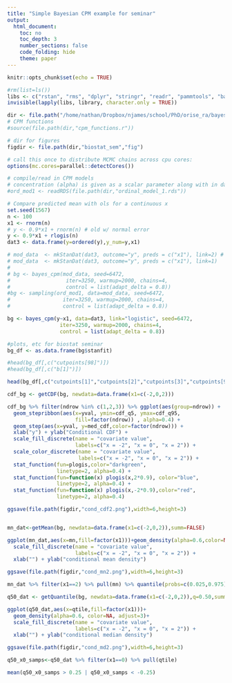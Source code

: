 ```yaml
---
title: "Simple Bayesian CPM example for seminar"
output:
  html_document:
    toc: no
    toc_depth: 3
    number_sections: false
    code_folding: hide
    theme: paper
---
```


```r
knitr::opts_chunk$set(echo = TRUE)

#rm(list=ls())
libs <- c("rstan", "rms", "dplyr", "stringr", "readr", "pammtools", "bayesCPM")
invisible(lapply(libs, library, character.only = TRUE))

dir <- file.path("/home/nathan/Dropbox/njames/school/PhD/orise_ra/bayes_cpm")
# CPM functions
#source(file.path(dir,"cpm_functions.r"))

# dir for figures
figdir <- file.path(dir,"biostat_sem","fig")

# call this once to distribute MCMC chains across cpu cores:
options(mc.cores=parallel::detectCores())
```

```r
# compile/read in CPM models
# concentration (alpha) is given as a scalar parameter along with in data
#ord_mod1 <- readRDS(file.path(dir,"ordinal_model_1.rds"))
```

<!-- similar to orm() example 4a -->

```r
# Compare predicted mean with ols for a continuous x
set.seed(1567)
n <- 100
x1 <- rnorm(n)
# y <- 0.9*x1 + rnorm(n) # old w/ normal error
y <- 0.9*x1 + rlogis(n)
dat3 <- data.frame(y=ordered(y),y_num=y,x1)
```

```r
# mod_data  <- mkStanDat(dat3, outcome="y", preds = c("x1"), link=2) # probit link
# mod_data  <- mkStanDat(dat3, outcome="y", preds = c("x1"), link=1)
# 
# bg <- bayes_cpm(mod_data, seed=6472, 
#                  iter=3250, warmup=2000, chains=4,
#                  control = list(adapt_delta = 0.8))
#bg <- sampling(ord_mod1, data=mod_data, seed=6472, 
#                 iter=3250, warmup=2000, chains=4,
#                 control = list(adapt_delta = 0.8))

bg <- bayes_cpm(y~x1, data=dat3, link="logistic", seed=6472, 
                 iter=3250, warmup=2000, chains=4,
                 control = list(adapt_delta = 0.8))
```


```r
#plots, etc for biostat seminar
bg_df <- as.data.frame(bg$stanfit)

#head(bg_df[,c("cutpoints[98]")])
#head(bg_df[,c("b[1]")])

head(bg_df[,c("cutpoints[1]","cutpoints[2]","cutpoints[3]","cutpoints[98]","cutpoints[99]","b[1]")])
```

```r
cdf_bg <- getCDF(bg, newdata=data.frame(x1=c(-2,0,2))) 

cdf_bg %>% filter(ndrow %in% c(1,2,3)) %>% ggplot(aes(group=ndrow)) +
  geom_stepribbon(aes(x=yval, ymin=cdf_q5, ymax=cdf_q95, 
                      fill=factor(ndrow)) , alpha=0.4) +
  geom_step(aes(x=yval, y=med_cdf,color=factor(ndrow))) +
  xlab("y") + ylab("Conditional CDF") + 
  scale_fill_discrete(name = "covariate value", 
                      labels=c("x = -2", "x = 0", "x = 2")) + 
  scale_color_discrete(name = "covariate value", 
                       labels=c("x = -2", "x = 0", "x = 2")) +
  stat_function(fun=plogis,color="darkgreen",
                linetype=2, alpha=0.4) + 
  stat_function(fun=function(x) plogis(x,2*0.9), color="blue",
                linetype=2, alpha=0.4) +
  stat_function(fun=function(x) plogis(x,-2*0.9),color="red",
                linetype=2, alpha=0.4)

ggsave(file.path(figdir,"cond_cdf2.png"),width=6,height=3)


mn_dat<-getMean(bg, newdata=data.frame(x1=c(-2,0,2)),summ=FALSE)

ggplot(mn_dat,aes(x=mn,fill=factor(x1)))+geom_density(alpha=0.6,color=NA)+ 
  scale_fill_discrete(name = "covariate value", 
                      labels=c("x = -2", "x = 0", "x = 2")) + 
  xlab("") + ylab("conditional mean density")

ggsave(file.path(figdir,"cond_mn2.png"),width=6,height=3)

mn_dat %>% filter(x1==2) %>% pull(mn) %>% quantile(probs=c(0.025,0.975))

q50_dat <- getQuantile(bg, newdata=data.frame(x1=c(-2,0,2)),q=0.50,summ=FALSE)

ggplot(q50_dat,aes(x=qtile,fill=factor(x1)))+
  geom_density(alpha=0.6, color=NA, adjust=3)+ 
  scale_fill_discrete(name = "covariate value", 
                      labels=c("x = -2", "x = 0", "x = 2")) + 
  xlab("") + ylab("conditional median density")

ggsave(file.path(figdir,"cond_md2.png"),width=6,height=3)

q50_x0_samps<-q50_dat %>% filter(x1==0) %>% pull(qtile)

mean(q50_x0_samps > 0.25 | q50_x0_samps < -0.25)

```
